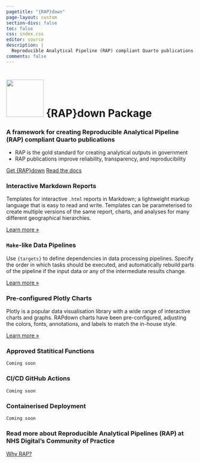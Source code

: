 ```yaml
---
pagetitle: "{RAP}down"
page-layout: custom
section-divs: false
toc: false
css: index.css
editor: source
description: | 
  Reproducible Analytical Pipeline (RAP) compliant Quarto publications
comments: false
---
```


:::: {.hero-banner}

::: {.hero-image .hero-image-left}
:::

::: {.content-block}

<h1><img src="_assets/img/rapdown_colour.svg" width="100" height="100" /> {RAP}down Package</h1>

### A framework for creating Reproducible Analytical Pipeline (RAP) compliant Quarto publications

- RAP is the gold standard for creating analytical outputs in government
- RAP publications improve reliability, transparency, and reproducibility

::: {.hero-buttons}
[Get {RAP}down](docs/get-started/){.btn-action-primary .btn-action .btn .btn-success .btn-lg role="button"}
[Read the docs](docs/guide/){#btn-guide .btn-action .btn .btn-info .btn-lg role="button"}
::: 

:::

::: {.hero-image .hero-image-right}
:::

::::

::: {.content-block}
::: {.features}

::: {.feature}
### Interactive Markdown Reports
Templates for interactive `.html` reports in Markdown; a lightweight markup language that is easy to read and write. Templates can be parameterised to create multiple versions of the same report, charts, and analyses for many different geographical hierarchies.

::: {.learn-more}
[Learn more »](docs/computations/python.qmd)
:::
:::

::: {.feature}
### `Make`-like Data Pipelines
Use `{targets}` to define dependencies in data processing pipelines. Specify the order in which tasks should be executed, and automatically rebuild parts of the pipeline if the input data or any of the intermediate results change.

::: {.learn-more}
[Learn more »](docs/output-formats/all-formats.qmd)
:::
:::

::: {.feature}
### Pre-configured Plotly Charts
Plotly is a popular data visualisation library with a wide range of interactive charts and graphs. RAPdown charts have been pre-configured, adjusting the colors, fonts, annotations, and labels to match the in-house style.

::: {.learn-more}
[Learn more »](docs/authoring/markdown-basics.qmd)
:::
:::

::: {.feature}
### Approved Statitical Functions
`Coming soon`

:::

::: {.feature}
### CI/CD GitHub Actions
`Coming soon`

:::

::: {.feature}
### Containerised Deployment
`Coming soon`

:::

:::
:::

::: {.get-started .alt-background}
::: {.content-block}

### Read more about Reproducible Analytical Pipelines (RAP) at NHS Digital's Community of Practice

[Why RAP?](https://nhsdigital.github.io/rap-community-of-practice/introduction_to_RAP/why_RAP_is_important/){.btn-action-primary  .btn-action .btn .btn-success .btn-lg role="button"}

:::
:::

